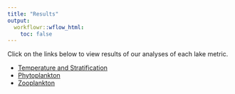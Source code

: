 ```yaml
---
title: "Results"
output:
  workflowr::wflow_html:
    toc: false
---
```

Click on the links below to view results of our analyses of each lake metric. 

* [Temperature and Stratification](results_temp.html)
* [Phytoplankton](results_algae.html)
* [Zooplankton](results_zoop.html)



